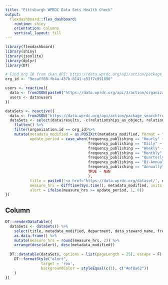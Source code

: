 ```yaml
---
title: "Pittsburgh WPRDC Data Sets Health Check"
output: 
  flexdashboard::flex_dashboard:
    runtime: shiny
    orientation: columns
    vertical_layout: fill
---
```


```r
library(flexdashboard)
library(shiny)
library(jsonlite)
library(dplyr)
library(DT)

# Find org ID from ckan API: https://data.wprdc.org/api/action/package_search?q=<search-term>
org_id <- "9ecaff80-fb4a-457b-8141-e53f7c991890"

users <- reactive({
  data <- fromJSON(paste0("https://data.wprdc.org/api/3/action/organization_show?id=", org_id))$result
  users <- data$users
})

dataSets <- reactive({
  data <- fromJSON("https://data.wprdc.org/api/action/package_search?rows=1000&start=0")$result
  dataSets <- select(data$results, -c(relationships_as_object, relationships_as_subject, extras, groups)) %>%
    flatten() %>%
    filter(organization.id == org_id)%>%
    mutate(metadata_modified = as.POSIXct(metadata_modified, format = "%Y-%m-%dT%H:%M:%S"),
           update_period = case_when(frequency_publishing == "Hourly" ~ 1,
                                     frequency_publishing == "Daily" ~ 24,
                                     frequency_publishing == "Weekly" ~ 7*24,
                                     frequency_publishing == "Monthly" ~ 30*24,
                                     frequency_publishing == "Quarterly" ~ 4*30*24,
                                     frequency_publishing == "Bi-Annually" ~ 6*30*24,
                                     frequency_publishing == "Annually" ~ 365*24,
                                     TRUE ~ NaN
                                     ),
           title = paste0('<a href="https://data.wprdc.org/dataset/', name, '" target="_blank">', title, '</a>'),
           measure_hrs = difftime(Sys.time(), metadata_modified, units = "hours"),
           alert = ifelse(measure_hrs >= update_period, 1, 0))
})
```

Column
-----------------------------------------------------------------------

```r
DT::renderDataTable({
  dataSets <- dataSets() %>%
    select(title, metadata_modified, department, data_steward_name, frequency_publishing, measure_hrs, alert) %>%
    as.data.frame() %>%
    mutate(measure_hrs = round(measure_hrs, 2)) %>%
    arrange(desc(alert), desc(metadata_modified))
  
  DT::datatable(dataSets, options = list(pageLength = 25), escape = F) %>%
    DT::formatStyle("alert",
                target = 'row',
                backgroundColor = styleEqual(c(1), c("#ef8a62"))
    )
})
```
